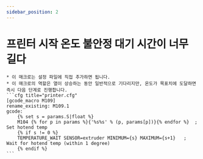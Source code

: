 ```yaml
---
sidebar_position: 2
---
```


# 프린터 시작 온도 불안정 대기 시간이 너무 길다

    * 이 매크로는 설정 파일에 직접 추가하면 됩니다.
    * 이 매크로의 역할은 열이 상승하는 동안 일반적으로 기다리지만, 온도가 목표치에 도달하면 즉시 다음 단계로 진행합니다.
    ```cfg title="printer.cfg"
    [gcode_macro M109]
    rename_existing: M109.1
    gcode:
        {% set s = params.S|float %}
        M104 {% for p in params %}{'%s%s' % (p, params[p])}{% endfor %}  ; Set hotend temp
        {% if s != 0 %}
        TEMPERATURE_WAIT SENSOR=extruder MINIMUM={s} MAXIMUM={s+1}   ; Wait for hotend temp (within 1 degree)
        {% endif %}	
    ```